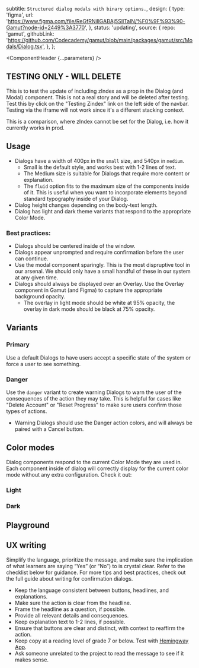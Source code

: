 


  subtitle: `Structured dialog modals with binary options.`,
  design: {
    type: 'figma',
    url: 'https://www.figma.com/file/ReGfRNillGABAj5SlITalN/%F0%9F%93%90-Gamut?node-id=2449%3A3770',
  },
  status: 'updating',
  source: {
    repo: 'gamut',
    githubLink:
      'https://github.com/Codecademy/gamut/blob/main/packages/gamut/src/Modals/Dialog.tsx',
  },
};

<Meta of={DialogStories} />

<ComponentHeader {...parameters} />

## TESTING ONLY - WILL DELETE
This is to test the update of including zIndex as a prop in the Dialog (and Modal) component. This is not a real story and will be deleted after testing.
Test this by click on the "Testing Zindex" link on the left side of the navbar.
Testing via the iframe will not work since it's a different stacking context.
<Canvas of={DialogStories.TestingZindex} />

This is a comparison, where zIndex cannot be set for the Dialog, i.e. how it currently works in prod.
<Canvas of={DialogStories.TestingZindexComparison} />

## Usage

- Dialogs have a width of 400px in the `small` size, and 540px in `medium`.
  - Small is the default style, and works best with 1-2 lines of text.
  - The Medium size is suitable for Dialogs that require more content or explanation.
  - The `fluid` option fits to the maximum size of the components inside of it. This is useful when you want to incorporate elements beyond standard typography inside of your Dialog.
- Dialog height changes depending on the body-text length.
- Dialog has light and dark theme variants that respond to the appropriate <LinkTo id="Foundations/ColorMode">Color Mode</LinkTo>.

### Best practices:

- Dialogs should be centered inside of the window.
- Dialogs appear unprompted and require confirmation before the user can continue.
- Use the modal component sparingly. This is the most dispruptive tool in our arsenal. We should only have a small handful of these in our system at any given time.
- Dialogs should always be displayed over an <LinkTo id="Molecules/Modals/Overlay">Overlay</LinkTo>. Use the Overlay component in Gamut (and Figma) to capture the appropriate background opacity.
  - The overlay in light mode should be white at 95% opacity, the overlay in dark mode should be black at 75% opacity.

## Variants

### Primary

Use a default Dialogs to have users accept a specific state of the system or force a user to see something.

<Canvas of={DialogStories.Default} />

### Danger

Use the `danger` variant to create warning Dialogs to warn the user of the consequences of the action they may take. This is helpful for cases like "Delete Account" or "Reset Progress" to make sure users confirm those types of actions.

- Warning Dialogs should use the Danger action colors, and will always be paired with a Cancel button.

<Canvas of={DialogStories.Danger} />

## Color modes

Dialog components respond to the current <LinkTo id="Foundations/ColorMode">Color Mode</LinkTo> they are used in. Each component inside of dialog will correctly display for the current color mode without any extra configuration.
Check it out:

### Light

<Canvas of={DialogStories.LightMode} />

### Dark

<Canvas of={DialogStories.DarkMode} />

## Playground

<Canvas sourceState="shown" of={DialogStories.Default} />

<Controls />

## UX writing

Simplify the language, prioritize the message, and make sure the implication of what learners are saying “Yes” (or “No”) to is crystal clear. Refer to the checklist below for guidance. For more tips and best practices, check out the full guide about <LinkTo id="ux-writing-component-guidelines-confirmation-dialogs--page">writing for confirmation dialogs</LinkTo>.

- Keep the language consistent between buttons, headlines, and explanations.
- Make sure the action is clear from the headline.
- Frame the headline as a question, if possible.
- Provide all relevant details and consequences.
- Keep explanation text to 1-2 lines, if possible.
- Ensure that buttons are clear and distinct, with context to reaffirm the action.
- Keep copy at a reading level of grade 7 or below. Test with [Hemingway App](https://hemingwayapp.com/).
- Ask someone unrelated to the project to read the message to see if it makes sense.
